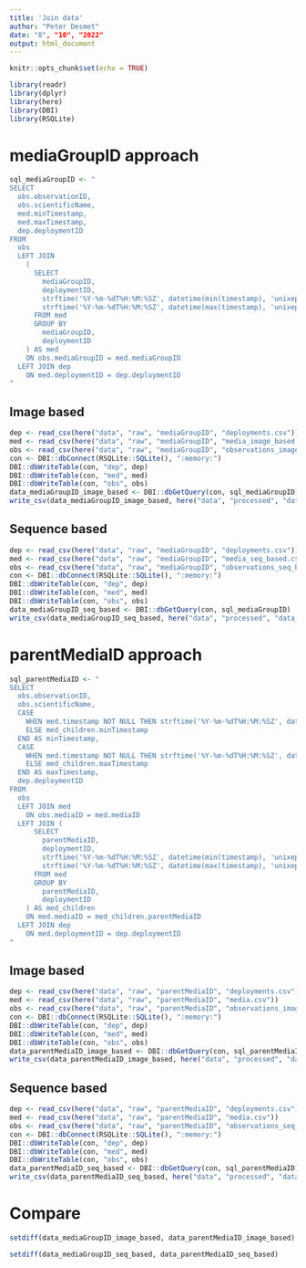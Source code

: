 ```yaml
---
title: 'Join data'
author: "Peter Desmet"
date: "8", "10", "2022"
output: html_document
---
```


```r
knitr::opts_chunk$set(echo = TRUE)
```

```r
library(readr)
library(dplyr)
library(here)
library(DBI)
library(RSQLite)
```

# mediaGroupID approach

```r
sql_mediaGroupID <- "
SELECT
  obs.observationID,
  obs.scientificName,
  med.minTimestamp,
  med.maxTimestamp,
  dep.deploymentID
FROM
  obs
  LEFT JOIN 
    (
      SELECT
        mediaGroupID,
        deploymentID,
        strftime('%Y-%m-%dT%H:%M:%SZ', datetime(min(timestamp), 'unixepoch')) AS minTimestamp,
        strftime('%Y-%m-%dT%H:%M:%SZ', datetime(max(timestamp), 'unixepoch')) AS maxTimestamp
      FROM med
      GROUP BY
        mediaGroupID,
        deploymentID
    ) AS med
    ON obs.mediaGroupID = med.mediaGroupID
  LEFT JOIN dep
    ON med.deploymentID = dep.deploymentID
"
```

## Image based

```r
dep <- read_csv(here("data", "raw", "mediaGroupID", "deployments.csv"))
med <- read_csv(here("data", "raw", "mediaGroupID", "media_image_based.csv"))
obs <- read_csv(here("data", "raw", "mediaGroupID", "observations_image_based.csv"))
con <- DBI::dbConnect(RSQLite::SQLite(), ":memory:")
DBI::dbWriteTable(con, "dep", dep)
DBI::dbWriteTable(con, "med", med)
DBI::dbWriteTable(con, "obs", obs)
data_mediaGroupID_image_based <- DBI::dbGetQuery(con, sql_mediaGroupID)
write_csv(data_mediaGroupID_image_based, here("data", "processed", "data_mediaGroupID_image_based.csv"), na = "")
```

## Sequence based

```r
dep <- read_csv(here("data", "raw", "mediaGroupID", "deployments.csv"))
med <- read_csv(here("data", "raw", "mediaGroupID", "media_seq_based.csv"))
obs <- read_csv(here("data", "raw", "mediaGroupID", "observations_seq_based.csv"))
con <- DBI::dbConnect(RSQLite::SQLite(), ":memory:")
DBI::dbWriteTable(con, "dep", dep)
DBI::dbWriteTable(con, "med", med)
DBI::dbWriteTable(con, "obs", obs)
data_mediaGroupID_seq_based <- DBI::dbGetQuery(con, sql_mediaGroupID)
write_csv(data_mediaGroupID_seq_based, here("data", "processed", "data_mediaGroupID_seq_based.csv"), na = "")
```

# parentMediaID approach

```r
sql_parentMediaID <- "
SELECT
  obs.observationID,
  obs.scientificName,
  CASE
    WHEN med.timestamp NOT NULL THEN strftime('%Y-%m-%dT%H:%M:%SZ', datetime(med.timestamp, 'unixepoch'))
    ELSE med_children.minTimestamp
  END AS minTimestamp,
  CASE
    WHEN med.timestamp NOT NULL THEN strftime('%Y-%m-%dT%H:%M:%SZ', datetime(med.timestamp, 'unixepoch'))
    ELSE med_children.maxTimestamp
  END AS maxTimestamp,
  dep.deploymentID
FROM
  obs
  LEFT JOIN med
    ON obs.mediaID = med.mediaID
  LEFT JOIN (
      SELECT
        parentMediaID,
        deploymentID,
        strftime('%Y-%m-%dT%H:%M:%SZ', datetime(min(timestamp), 'unixepoch')) AS minTimestamp,
        strftime('%Y-%m-%dT%H:%M:%SZ', datetime(max(timestamp), 'unixepoch')) AS maxTimestamp
      FROM med
      GROUP BY
        parentMediaID,
        deploymentID
    ) AS med_children
    ON med.mediaID = med_children.parentMediaID
  LEFT JOIN dep
    ON med.deploymentID = dep.deploymentID
"
```

## Image based

```r
dep <- read_csv(here("data", "raw", "parentMediaID", "deployments.csv"))
med <- read_csv(here("data", "raw", "parentMediaID", "media.csv"))
obs <- read_csv(here("data", "raw", "parentMediaID", "observations_image_based.csv"))
con <- DBI::dbConnect(RSQLite::SQLite(), ":memory:")
DBI::dbWriteTable(con, "dep", dep)
DBI::dbWriteTable(con, "med", med)
DBI::dbWriteTable(con, "obs", obs)
data_parentMediaID_image_based <- DBI::dbGetQuery(con, sql_parentMediaID)
write_csv(data_parentMediaID_image_based, here("data", "processed", "data_parentMediaID_image_based.csv"), na = "")
```

## Sequence based

```r
dep <- read_csv(here("data", "raw", "parentMediaID", "deployments.csv"))
med <- read_csv(here("data", "raw", "parentMediaID", "media.csv"))
obs <- read_csv(here("data", "raw", "parentMediaID", "observations_seq_based.csv"))
con <- DBI::dbConnect(RSQLite::SQLite(), ":memory:")
DBI::dbWriteTable(con, "dep", dep)
DBI::dbWriteTable(con, "med", med)
DBI::dbWriteTable(con, "obs", obs)
data_parentMediaID_seq_based <- DBI::dbGetQuery(con, sql_parentMediaID)
write_csv(data_parentMediaID_seq_based, here("data", "processed", "data_parentMediaID_seq_based.csv"), na = "")
```

# Compare

```r
setdiff(data_mediaGroupID_image_based, data_parentMediaID_image_based)
```

```r
setdiff(data_mediaGroupID_seq_based, data_parentMediaID_seq_based)
```

